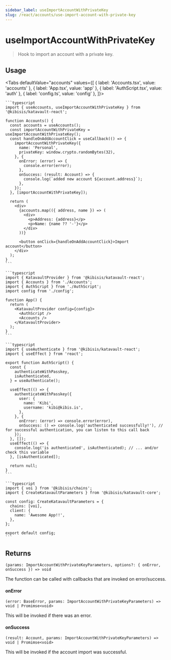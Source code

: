 ```yaml
---
sidebar_label: useImportAccountWithPrivateKey
slug: /react/accounts/use-import-account-with-private-key
---
```



# useImportAccountWithPrivateKey

> Hook to import an account with a private key.

<SectionBreak />

## Usage

<Tabs
  defaultValue="accounts"
  values={[
    { label: 'Accounts.tsx', value: 'accounts' },
    { label: 'App.tsx', value: 'app' },
    { label: 'AuthScript.tsx', value: 'auth' },
    { label: 'config.ts', value: 'config' },
  ]}>
  <TabItem value="accounts">

    ```typescript
    import { useAccounts, useImportAccountWithPrivateKey } from '@kibisis/katavault-react';

    function Accounts() {
      const accounts = useAccounts();
      const importAccountWithPrivateKey = useImportAccountWithPrivateKey();
      const handleOnAddAccountClick = useCallback(() => {
        importAccountWithPrivateKey({
          name: 'Personal',
          privateKey: window.crypto.randomBytes(32),
        }, {
          onError: (error) => {
            console.error(error);
          },
          onSuccess: (result: Account) => {
            console.log(`added new account ${account.address}`);
          },
        });
      }, [importAccountWithPrivateKey]);

      return (
        <div>
          {accounts.map(({ address, name }) => (
            <div>
              <p>Address: {address}</p>
              <p>Name: {name ?? '-'}</p>
            </div>
          ))}

          <button onClick={handleOnAddAccountClick}>Import account</button>
        </div>
      );
    }
    ```

  </TabItem>
  <TabItem value="app">

    ```typescript
    import { KatavaultProvider } from '@kibisis/katavault-react';
    import { Accounts } from './Accounts';
    import { AuthScript } from './AuthScript';
    import config from './config';

    function App() {
      return (
        <KatavaultProvider config={config}>
          <AuthScript />
          <Accounts />
        </KatavaultProvider>
      );
    }
    ```

  </TabItem>
  <TabItem value="auth">

    ```typescript
    import { useAuthenticate } from '@kibisis/katavault-react';
    import { useEffect } from 'react';

    export function AuthScript() {
      const {
        authenticateWithPasskey,
        isAuthenticated,
      } = useAuthenticate();

      useEffect(() => {
        authenticateWithPasskey({
          user: {
            name: 'Kibi',
            username: 'kibi@kibis.is',
          },
        }, {
          onError: (error) => console.error(error),
          onSuccess: () => console.log('authenticated successfully!'), // for successful authentication, you can listen to this call back
        });
      }, []);
      useEffect(() => {
        console.log('is authenticated', isAuthenticated); // ... and/or check this variable
      }, [isAuthenticated]);

      return null;
    }
    ```

  </TabItem>
  <TabItem value="config">

    ```typescript
    import { voi } from '@kibisis/chains';
    import { CreateKatavaultParameters } from '@kibisis/katavault-core';

    const config: CreateKatavaultParameters = {
      chains: [voi],
      client: {
        name: 'Awesome App!!',
      },
    };

    export default config;
    ```

  </TabItem>
</Tabs>

<SectionBreak />

## Returns

`(params: ImportAccountWithPrivateKeyParameters, options?: { onError, onSuccess }) => void`

The function can be called with callbacks that are invoked on error/success.

#### onError

`(error: BaseError, params: ImportAccountWithPrivateKeyParameters) => void | Promimse<void>`

This will be invoked if there was an error.

#### onSuccess

`(result: Account, params: ImportAccountWithPrivateKeyParameters) => void | Promimse<void>`

This will be invoked if the account import was successful.
